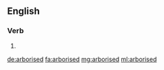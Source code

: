 ==English==

===Verb===
{{head|en}}

# {{en-past of|arborise}}

[[de:arborised]]
[[fa:arborised]]
[[mg:arborised]]
[[ml:arborised]]